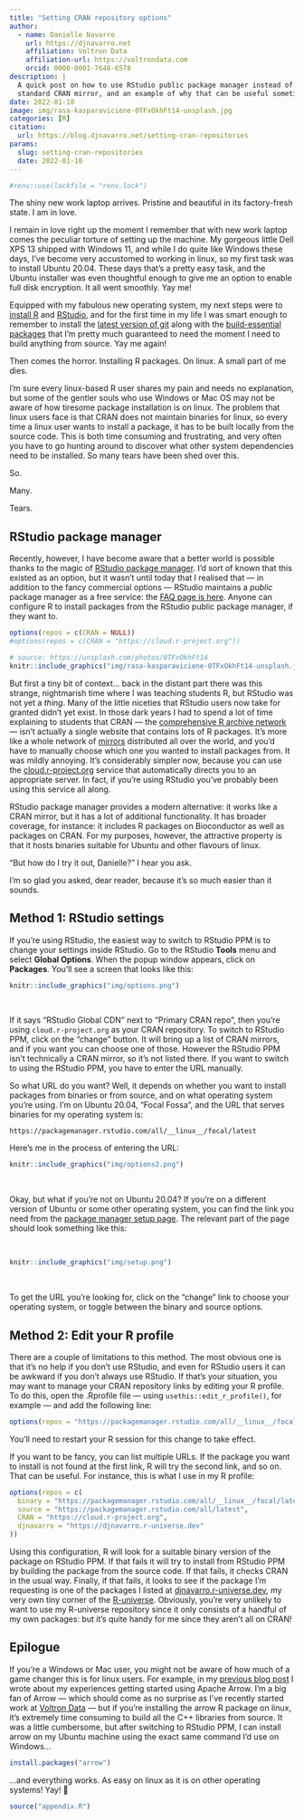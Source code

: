 ```yaml
---
title: "Setting CRAN repository options" 
author:
  - name: Danielle Navarro
    url: https://djnavarro.net
    affiliation: Voltron Data
    affiliation-url: https://voltrondata.com
    orcid: 0000-0001-7648-6578
description: |
  A quick post on how to use RStudio public package manager instead of a 
  standard CRAN mirror, and an example of why that can be useful sometimes.
date: 2022-01-10
image: img/rasa-kasparaviciene-0TFxOkhFt14-unsplash.jpg
categories: [R]
citation:
  url: https://blog.djnavarro.net/setting-cran-repositories 
params:
  slug: setting-cran-repositories
  date: 2022-01-10
---
```



<!--------------- setup post ----------------->

```r
#renv::use(lockfile = "renv.lock")
```


<!--------------- post ----------------->

The shiny new work laptop arrives. Pristine and beautiful in its factory-fresh state. I am in love. 

I remain in love right up the moment I remember that with new work laptop comes the peculiar torture of setting up the machine. My gorgeous little Dell XPS 13 shipped with Windows 11, and while I do quite like Windows these days, I've become very accustomed to working in linux, so my first task was to install Ubuntu 20.04. These days that's a pretty easy task, and the Ubuntu installer was even thoughtful enough to give me an option to enable full disk encryption. It all went smoothly. Yay me!

Equipped with my fabulous new operating system, my next steps were to [install R](https://cran.r-project.org/bin/linux/ubuntu/) and [RStudio](https://www.rstudio.com/products/rstudio/download/), and for the first time in my life I was smart enough to remember to install the [latest version of git](https://itsfoss.com/install-git-ubuntu/) along with the [build-essential packages](https://itsfoss.com/build-essential-ubuntu/) that I'm pretty much guaranteed to need the moment I need to build anything from source. Yay me again! 

Then comes the horror. Installing R packages. On linux. A small part of me dies.

I'm sure every linux-based R user shares my pain and needs no explanation, but some of the gentler souls who use Windows or Mac OS may not be aware of how tiresome package installation is on linux. The problem that linux users face is that CRAN does not maintain binaries for linux, so every time a linux user wants to install a package, it has to be built locally from the source code. This is both time consuming and frustrating, and very often you have to go hunting around to discover what other system dependencies need to be installed. So many tears have been shed over this. 

So. 

Many. 

Tears.

## RStudio package manager

Recently, however, I have become aware that a better world is possible thanks to the magic of [RStudio package manager](https://packagemanager.rstudio.com). I'd sort of known that this existed as an option, but it wasn't until today that I realised that --- in addition to the fancy commercial options --- RStudio maintains a *public* package manager as a free service: the [FAQ page is here](https://support.rstudio.com/hc/en-us/articles/360046703913-FAQ-for-RStudio-Public-Package-Manager). Anyone can configure R to install packages from the RStudio public package manager, if they want to. 

```r
options(repos = c(CRAN = NULL))
#options(repos = c(CRAN = "https://cloud.r-project.org"))
```

```r
# source: https://unsplash.com/photos/0TFxOkhFt14
knitr::include_graphics("img/rasa-kasparaviciene-0TFxOkhFt14-unsplash.jpg")
```

But first a tiny bit of context... back in the distant part there was this strange, nightmarish time where I was teaching students R, but RStudio was not yet a *thing*. Many of the little niceties that RStudio users now take for granted didn't yet exist. In those dark years I had to spend a lot of time explaining to students that CRAN --- the [comprehensive R archive network](https://cran.r-project.org/) --- isn't actually a single website that contains lots of R packages. It's more like a whole network of [mirrors](https://cran.r-project.org/mirrors.html) distributed all over the world, and you'd have to 
manually choose which one you wanted to install packages from. It was mildly annoying. It's considerably simpler now, because you can use the [cloud.r-project.org](https://cloud.r-project.org/) service that automatically directs you to an appropriate server. In fact, if you're using RStudio you've probably been using this service all along. 

RStudio package manager provides a modern alternative: it works  like a CRAN mirror, but it has a lot of additional functionality. It has broader coverage, for instance: it includes R packages on Bioconductor as well as packages on CRAN. For my purposes, however, the attractive property is that it hosts binaries suitable for Ubuntu and other flavours of linux. 

"But how do I try it out, Danielle?" I hear you ask. 

I'm so glad you asked, dear reader, because it's so much easier than it sounds.  


## Method 1: RStudio settings

If you're using RStudio, the easiest way to switch to RStudio PPM is to change your settings inside RStudio. Go to the RStudio **Tools** menu and select **Global Options**. When the popup window appears, click on **Packages**. You'll see a screen that looks like this:

```r
knitr::include_graphics("img/options.png")
```
<br>

If it says "RStudio Global CDN" next to "Primary CRAN repo", then you're using `cloud.r-project.org` as your CRAN repository. To switch to RStudio PPM, click on the "change" button. It will bring up a list of CRAN mirrors, and if you want you can choose one of those. However the RStudio PPM isn't technically a CRAN mirror, so it's not listed there. If you want to switch to using the RStudio PPM, you have to enter the URL manually. 

So what URL do you want? Well, it depends on whether you want to install packages from binaries or from source, and on what operating system you're using. I'm on Ubuntu 20.04, "Focal Fossa", and the URL that serves binaries for my operating system is:

```
https://packagemanager.rstudio.com/all/__linux__/focal/latest
```

Here's me in the process of entering the URL:


```r
knitr::include_graphics("img/options2.png")
```
<br>

Okay, but what if you're not on Ubuntu 20.04? If you're on a different version of Ubuntu or some other operating system, you can find the link you need from the [package manager setup page](https://packagemanager.rstudio.com/client/#/repos/1/overview). The relevant part of the page should look something like this:

<br>

```r
knitr::include_graphics("img/setup.png")
```
<br>

To get the URL you're looking for, click on the "change" link to choose your operating system, or toggle between the binary and source options.

## Method 2: Edit your R profile

There are a couple of limitations to this method. The most obvious one is that it's no help if you don't use RStudio, and even for RStudio users it can be awkward if you don't always use RStudio. If that's your situation, you may want to manage your CRAN repository links by editing your R profile. To do this, open the .Rprofile file --- using `usethis::edit_r_profile()`, for example --- and add the following line:

```r
options(repos = "https://packagemanager.rstudio.com/all/__linux__/focal/latest")
```

You'll need to restart your R session for this change to take effect. 

If you want to be fancy, you can list multiple URLs. If the package you want to install is not found at the first link, R will try the second link, and so on. That can be useful. For instance, this is what I use in my R profile: 

```r
options(repos = c(
  binary = "https://packagemanager.rstudio.com/all/__linux__/focal/latest",
  source = "https://packagemanager.rstudio.com/all/latest",
  CRAN = "https://cloud.r-project.org",
  djnavarro = "https://djnavarro.r-universe.dev"
))
```

Using this configuration, R will look for a suitable binary version of the package on RStudio PPM. If that fails it will try to install from RStudio PPM by building the package from the source code. If that fails, it checks CRAN in the usual way. Finally, if that fails, it looks to see if the package I'm requesting is one of the packages I listed at [djnavarro.r-universe.dev](https://djnavarro.r-universe.dev), my very own tiny corner of the [R-universe](https://ropensci.org/r-universe/). Obviously, you're very unlikely to want to use my R-universe repository since it only consists of a handful of my own packages: but it's quite handy for me since they aren't all on CRAN!


## Epilogue

If you're a Windows or Mac user, you might not be aware of how much of a game changer this is for linux users. For example, in my [previous blog post](https://blog.djnavarro.net/posts/2021-11-19_starting-apache-arrow-in-r/) I wrote about my experiences getting started using Apache Arrow. I'm a big fan of Arrow --- which should come as no surprise as I've recently started work at [Voltron Data](https://voltrondata.com/) --- but if you're installing the arrow R package on linux, it's extremely time consuming to build all the C++ libraries from source. It was a little cumbersome, but after switching to RStudio PPM, I can install arrow on my Ubuntu machine using the exact same command I'd use on Windows...

```r
install.packages("arrow")
```

...and everything works. As easy on linux as it is on other operating systems! Yay! 🎉




<!--------------- appendices go here ----------------->

```r
source("appendix.R")
```

